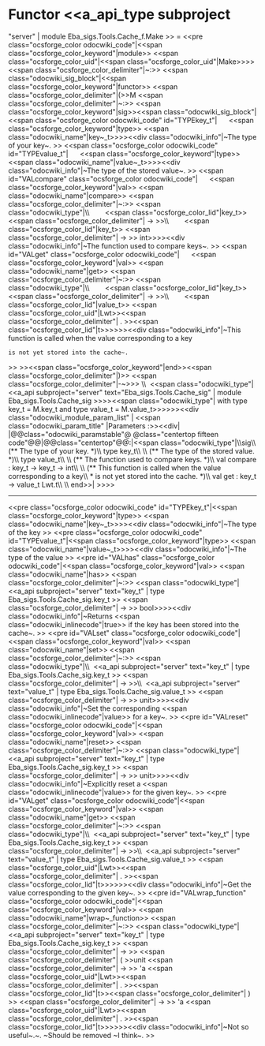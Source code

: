 =Functor <<a_api_type subproject="server" | module Eba_sigs.Tools.Cache_f.Make >> =
<<pre class="ocsforge_color odocwiki_code"|<<span class="ocsforge_color_keyword"|module>> <<span class="ocsforge_color_uid"|<<span class="ocsforge_color_uid"|Make>>>> <<span class="ocsforge_color_delimiter"|~:>> <<span class="odocwiki_sig_block"|<<span class="ocsforge_color_keyword"|functor>> <<span class="ocsforge_color_delimiter"|(>>M <<span class="ocsforge_color_delimiter"|~:>> <<span class="ocsforge_color_keyword"|sig>><<span class="odocwiki_sig_block"|<<span class="ocsforge_color odocwiki_code" id="TYPEkey_t"|      <<span class="ocsforge_color_keyword"|type>> <<span class="odocwiki_name"|key~_t>>>><<div class="odocwiki_info"|~The type of your key~.
>>
<<span class="ocsforge_color odocwiki_code" id="TYPEvalue_t"|      <<span class="ocsforge_color_keyword"|type>> <<span class="odocwiki_name"|value~_t>>>><<div class="odocwiki_info"|~The type of the stored value~.
>>
<<span id="VALcompare" class="ocsforge_color odocwiki_code"|      <<span class="ocsforge_color_keyword"|val>> <<span class="odocwiki_name"|compare>> <<span class="ocsforge_color_delimiter"|~:>> <<span class="odocwiki_type"|\\        <<span class="ocsforge_color_lid"|key_t>> <<span class="ocsforge_color_delimiter"| -> >>\\        <<span class="ocsforge_color_lid"|key_t>> <<span class="ocsforge_color_delimiter"| -> >> int>>>><<div class="odocwiki_info"|~The function used to compare keys~.
>>
<<span id="VALget" class="ocsforge_color odocwiki_code"|      <<span class="ocsforge_color_keyword"|val>> <<span class="odocwiki_name"|get>> <<span class="ocsforge_color_delimiter"|~:>> <<span class="odocwiki_type"|\\        <<span class="ocsforge_color_lid"|key_t>> <<span class="ocsforge_color_delimiter"| -> >>\\        <<span class="ocsforge_color_lid"|value_t>> <<span class="ocsforge_color_uid"|Lwt>><<span class="ocsforge_color_delimiter"| . >><<span class="ocsforge_color_lid"|t>>>>>><<div class="odocwiki_info"|~This function is called when the value corresponding to a key
 is not yet stored into the cache~.
>>
>><<span class="ocsforge_color_keyword"|end>><<span class="ocsforge_color_delimiter"|)>> <<span class="ocsforge_color_delimiter"|-~>>> \\  <<span class="odocwiki_type"|<<a_api subproject="server" text="Eba_sigs.Tools.Cache_sig" | module Eba_sigs.Tools.Cache_sig >>>><<span class="odocwiki_type"| with type key_t = M.key_t and type value_t = M.value_t>>>>>><<div class="odocwiki_module_param_list" | <<span class="odocwiki_param_title" |Parameters :>><<div|
|@@class="odocwiki_paramstable"@ @class="centertop fifteen code"@@{{{M}}}|@@class="centertop"@@:|<<span class="odocwiki_type"|\\sig\\              (** The type of your key. *)\\              type key_t\\              \\              (** The type of the stored value. *)\\              type value_t\\              \\              (** The function used to compare keys. *)\\              val compare : key_t -> key_t -> int\\                \\              (** This function is called when the value corresponding to a key\\           * is not yet stored into the cache. *)\\              val get : key_t -> value_t Lwt.t\\                \\            end>>|
>>>>

----
<<pre class="ocsforge_color odocwiki_code" id="TYPEkey_t"|<<span class="ocsforge_color_keyword"|type>> <<span class="odocwiki_name"|key~_t>>>><<div class="odocwiki_info"|~The type of the key
>>
<<pre class="ocsforge_color odocwiki_code" id="TYPEvalue_t"|<<span class="ocsforge_color_keyword"|type>> <<span class="odocwiki_name"|value~_t>>>><<div class="odocwiki_info"|~The type of the value
>>
<<pre id="VALhas" class="ocsforge_color odocwiki_code"|<<span class="ocsforge_color_keyword"|val>> <<span class="odocwiki_name"|has>> <<span class="ocsforge_color_delimiter"|~:>> <<span class="odocwiki_type"|<<a_api subproject="server" text="key_t" | type Eba_sigs.Tools.Cache_sig.key_t >> <<span class="ocsforge_color_delimiter"| -> >> bool>>>><<div class="odocwiki_info"|~Returns <<span class="odocwiki_inlinecode"|true>> if the key has been stored into the cache~.
>>
<<pre id="VALset" class="ocsforge_color odocwiki_code"|<<span class="ocsforge_color_keyword"|val>> <<span class="odocwiki_name"|set>> <<span class="ocsforge_color_delimiter"|~:>> <<span class="odocwiki_type"|\\  <<a_api subproject="server" text="key_t" | type Eba_sigs.Tools.Cache_sig.key_t >> <<span class="ocsforge_color_delimiter"| -> >>\\  <<a_api subproject="server" text="value_t" | type Eba_sigs.Tools.Cache_sig.value_t >> <<span class="ocsforge_color_delimiter"| -> >> unit>>>><<div class="odocwiki_info"|~Set the corresponding <<span class="odocwiki_inlinecode"|value>> for a key~.
>>
<<pre id="VALreset" class="ocsforge_color odocwiki_code"|<<span class="ocsforge_color_keyword"|val>> <<span class="odocwiki_name"|reset>> <<span class="ocsforge_color_delimiter"|~:>> <<span class="odocwiki_type"|<<a_api subproject="server" text="key_t" | type Eba_sigs.Tools.Cache_sig.key_t >> <<span class="ocsforge_color_delimiter"| -> >> unit>>>><<div class="odocwiki_info"|~Explicitly reset a <<span class="odocwiki_inlinecode"|value>> for the given key~.
>>
<<pre id="VALget" class="ocsforge_color odocwiki_code"|<<span class="ocsforge_color_keyword"|val>> <<span class="odocwiki_name"|get>> <<span class="ocsforge_color_delimiter"|~:>> <<span class="odocwiki_type"|\\  <<a_api subproject="server" text="key_t" | type Eba_sigs.Tools.Cache_sig.key_t >> <<span class="ocsforge_color_delimiter"| -> >>\\  <<a_api subproject="server" text="value_t" | type Eba_sigs.Tools.Cache_sig.value_t >> <<span class="ocsforge_color_uid"|Lwt>><<span class="ocsforge_color_delimiter"| . >><<span class="ocsforge_color_lid"|t>>>>>><<div class="odocwiki_info"|~Get the value corresponding to the given key~.
>>
<<pre id="VALwrap_function" class="ocsforge_color odocwiki_code"|<<span class="ocsforge_color_keyword"|val>> <<span class="odocwiki_name"|wrap~_function>> <<span class="ocsforge_color_delimiter"|~:>> <<span class="odocwiki_type"|<<a_api subproject="server" text="key_t" | type Eba_sigs.Tools.Cache_sig.key_t >> <<span class="ocsforge_color_delimiter"| -> >> <<span class="ocsforge_color_delimiter"| ( >>unit <<span class="ocsforge_color_delimiter"| -> >> 'a <<span class="ocsforge_color_uid"|Lwt>><<span class="ocsforge_color_delimiter"| . >><<span class="ocsforge_color_lid"|t>><<span class="ocsforge_color_delimiter"| ) >> <<span class="ocsforge_color_delimiter"| -> >> 'a <<span class="ocsforge_color_uid"|Lwt>><<span class="ocsforge_color_delimiter"| . >><<span class="ocsforge_color_lid"|t>>>>>><<div class="odocwiki_info"|~Not so useful~.~. ~Should be removed ~I think~.
>>
